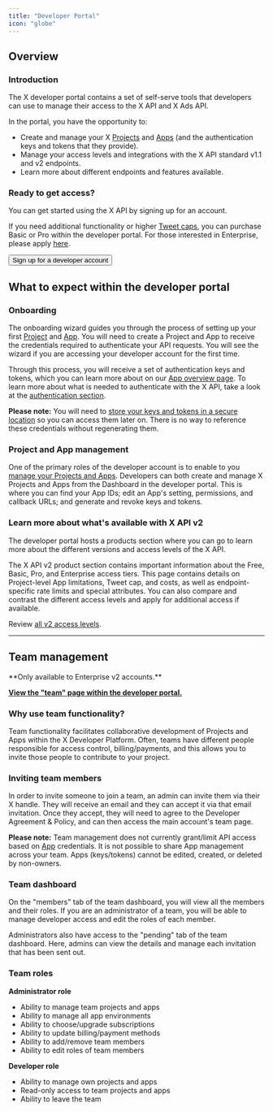 ```yaml
---
title: "Developer Portal"
icon: "globe"
---
```



## Overview

### Introduction

The X developer portal contains a set of self-serve tools that developers can use to manage their access to the X API and X Ads API.

In the portal, you have the opportunity to:

- Create and manage your X [Projects](/resources/fundamentals/projects) and [Apps](/resources/fundamentals/developer-apps) (and the authentication keys and tokens that they provide).
- Manage your access levels and integrations with the X API standard v1.1 and v2 endpoints.
- Learn more about different endpoints and features available.

### Ready to get access?

You can get started using the X API by signing up for an account.

If you need additional functionality or higher [Tweet caps](/x-api/fundamentals/post-cap), you can purchase Basic or Pro within the developer portal. For those interested in Enterprise, please apply [here](https://docs.x.com/enterprise/forms/enterprise-api-interest).

<Button href="https://developer.x.com/en/portal/dashboard">
  Sign up for a developer account
</Button>

## What to expect within the developer portal

### Onboarding

The onboarding wizard guides you through the process of setting up your first [Project](/resources/fundamentals/projects) and [App](/resources/fundamentals/developer-apps). You will need to create a Project and App to receive the credentials required to authenticate your API requests. You will see the wizard if you are accessing your developer account for the first time.

Through this process, you will receive a set of authentication keys and tokens, which you can learn more about on our [App overview page](/resources/fundamentals/developer-apps#overview). To learn more about what is needed to authenticate with the X API, take a look at the [authentication section](/resources/fundamentals/authentication).

**Please note:** You will need to [store your keys and tokens in a secure location](/resources/fundamentals/authentication/guides/authentication-best-practices) so you can access them later on. There is no way to reference these credentials without regenerating them.

### Project and App management

One of the primary roles of the developer account is to enable to you [manage your Projects and Apps](/resources/fundamentals/developer-apps#app-management). Developers can both create and manage X Projects and Apps from the Dashboard in the developer portal. This is where you can find your App IDs; edit an App's setting, permissions, and callback URLs; and generate and revoke keys and tokens.

### Learn more about what's available with X API v2

The developer portal hosts a products section where you can go to learn more about the different versions and access levels of the X API.

The X API v2 product section contains important information about the Free, Basic, Pro, and Enterprise access tiers. This page contains details on Project-level App limitations, Tweet cap, and costs, as well as endpoint-specific rate limits and special attributes. You can also compare and contrast the different access levels and apply for additional access if available.

Review [all v2 access levels](/x-api/introduction#access-levels).

---

## Team management

<Note>
  **Only available to Enterprise v2 accounts.**
</Note>

[**View the "team" page within the developer portal.**](https://developer.twitter.com/en/portal/teams)

### Why use team functionality?

Team functionality facilitates collaborative development of Projects and Apps within the X Developer Platform. Often, teams have different people responsible for access control, billing/payments, and this allows you to invite those people to contribute to your project.

### Inviting team members

In order to invite someone to join a team, an admin can invite them via their X handle. They will receive an email and they can accept it via that email invitation. Once they accept, they will need to agree to the Developer Agreement & Policy, and can then access the main account's team page.

**Please note:** Team management does not currently grant/limit API access based on [App](/resources/fundamentals/developer-apps) credentials. It is not possible to share App management across your team. Apps (keys/tokens) cannot be edited, created, or deleted by non-owners.

### Team dashboard

On the "members" tab of the team dashboard, you will view all the members and their roles. If you are an administrator of a team, you will be able to manage developer access and edit the roles of each member.

Administrators also have access to the "pending" tab of the team dashboard. Here, admins can view the details and manage each invitation that has been sent out.

### Team roles

**Administrator role**

- Ability to manage team projects and apps
- Ability to manage all app environments
- Ability to choose/upgrade subscriptions
- Ability to update billing/payment methods
- Ability to add/remove team members
- Ability to edit roles of team members

**Developer role**

- Ability to manage own projects and apps
- Read-only access to team projects and apps
- Ability to leave the team